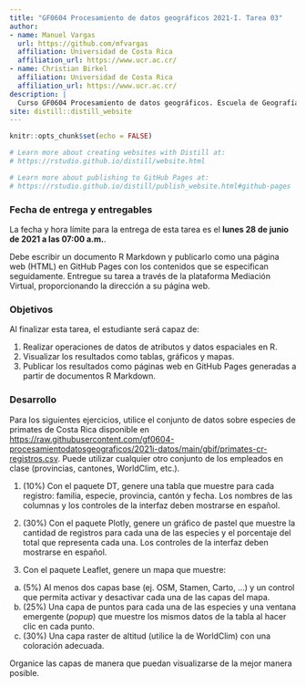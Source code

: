 ```yaml
---
title: "GF0604 Procesamiento de datos geográficos 2021-I. Tarea 03"
author: 
- name: Manuel Vargas
  url: https://github.com/mfvargas
  affiliation: Universidad de Costa Rica
  affiliation_url: https://www.ucr.ac.cr/
- name: Christian Birkel
  affiliation: Universidad de Costa Rica
  affiliation_url: https://www.ucr.ac.cr/
description: |
  Curso GF0604 Procesamiento de datos geográficos. Escuela de Geografía, Universidad de Costa Rica. Primer ciclo lectivo 2021. Tarea 03.
site: distill::distill_website
---
```


```r
knitr::opts_chunk$set(echo = FALSE)

# Learn more about creating websites with Distill at:
# https://rstudio.github.io/distill/website.html

# Learn more about publishing to GitHub Pages at:
# https://rstudio.github.io/distill/publish_website.html#github-pages

```

### Fecha de entrega y entregables
La fecha y hora límite para la entrega de esta tarea es el **lunes 28 de junio de 2021 a las 07:00 a.m.**.

Debe escribir un documento R Markdown y publicarlo como una página web (HTML) en GitHub Pages con los contenidos que se especifican seguidamente. Entregue su tarea a través de la plataforma Mediación Virtual, proporcionando la dirección a su página web.

### Objetivos
Al finalizar esta tarea, el estudiante será capaz de:

1. Realizar operaciones de datos de atributos y datos espaciales en R.
2. Visualizar los resultados como tablas, gráficos y mapas.
3. Publicar los resultados como páginas web en GitHub Pages generadas a partir de documentos R Markdown.


### Desarrollo
Para los siguientes ejercicios, utilice el conjunto de datos sobre especies de primates de Costa Rica disponible en [https://raw.githubusercontent.com/gf0604-procesamientodatosgeograficos/2021i-datos/main/gbif/primates-cr-registros.csv](https://raw.githubusercontent.com/gf0604-procesamientodatosgeograficos/2021i-datos/main/gbif/primates-cr-registros.csv). Puede utilizar cualquier otro conjunto de los empleados en clase (provincias, cantones, WorldClim, etc.).


1. (10%) Con el paquete DT, genere una tabla que muestre para cada registro: familia, especie, provincia, cantón y fecha. Los nombres de las columnas y los controles de la interfaz deben mostrarse en español.

2. (30%) Con el paquete Plotly, genere un gráfico de pastel que muestre la cantidad de registros para cada una de las especies y el porcentaje del total que representa cada una. Los controles de la interfaz deben mostrarse en español.

3. Con el paquete Leaflet, genere un mapa que muestre:

a. (5%)  Al menos dos capas base (ej. OSM, Stamen, Carto, ...) y un control que permita activar y desactivar cada una de las capas del mapa.  
b. (25%) Una capa de puntos para cada una de las especies y una ventana emergente (*popup*) que muestre los mismos datos de la tabla al hacer clic en cada punto.
d. (30%) Una capa raster de altitud (utilice la de WorldClim) con una coloración adecuada.  

Organice las capas de manera que puedan visualizarse de la mejor manera posible.  